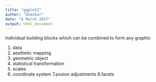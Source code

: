 ```yaml
---
title: "ggplot2"
author: "bhaskar"
date: "8 March 2017"
output: html_document
---
```


Individual building blocks which can be combined to form any graphic

1. data
2. aesthetic mapping
3. geometric object
4. statistical transformation
5. scales
6. coordinate system
7.posion adjustments
8.facets